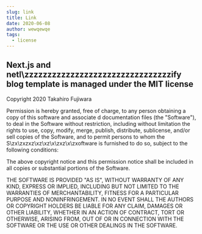 ```yaml
---
slug: link
title: Link
date: 2020-06-08
author: wewqewqe
tags:
  - license
---
```

## Next.js and netl\zzzzzzzzzzzzzzzzzzzzzzzzzzzzzzzzify blog template is managed under the MIT license

Copyright 2020 Takahiro Fujiwara

Permission is hereby granted, free of charge, to any person obtaining a copy of this software and associate
d documentation files (the "Software"), to deal in the Software without restriction, including without limitation the rights to use, copy, modify,
 merge, publish, distribute, sublicense, and/or sell copies of the Software, and to permit persons to whom the S\zx\zxzxz\xz\xz\x\zxz\x\zxoftware 
 is furnished to do so, subject to the following conditions:

The above copyright notice and this permission notice shall be included in all copies or substantial portions of the Software.

THE SOFTWARE IS PROVIDED "AS IS", WITHOUT WARRANTY OF ANY KIND, EXPRESS OR IMPLIED, INCLUDING BUT NOT LIMITED
 TO THE WARRANTIES OF MERCHANTABILITY, FITNESS FOR A PARTICULAR PURPOSE AND NONINFRINGEMENT. IN NO EVENT SHALL THE AUTHORS OR 
 COPYRIGHT HOLDERS BE LIABLE FOR ANY CLAIM, DAMAGES OR OTHER LIABILITY, WHETHER IN AN ACTION OF CONTRACT, TORT OR OTHERWISE, ARISING FROM, 
 OUT OF OR IN CONNECTION WITH THE SOFTWARE OR THE USE OR OTHER DEALINGS IN THE SOFTWARE.